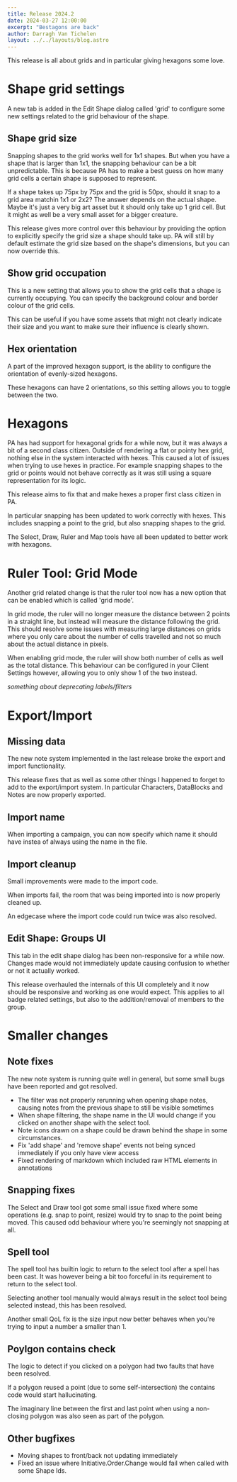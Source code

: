 ```yaml
---
title: Release 2024.2
date: 2024-03-27 12:00:00
excerpt: "Bestagons are back"
author: Darragh Van Tichelen
layout: ../../layouts/blog.astro
---
```


This release is all about grids and in particular giving hexagons some love.

# Shape grid settings

A new tab is added in the Edit Shape dialog called 'grid' to configure some new settings related to the grid behaviour of the shape.

## Shape grid size

Snapping shapes to the grid works well for 1x1 shapes.
But when you have a shape that is larger than 1x1, the snapping behaviour can be a bit unpredictable.
This is because PA has to make a best guess on how many grid cells a certain shape is supposed to represent.

If a shape takes up 75px by 75px and the grid is 50px, should it snap to a grid area matchin 1x1 or 2x2?
The answer depends on the actual shape. Maybe it's just a very big art asset but it should only take up 1 grid cell.
But it might as well be a very small asset for a bigger creature.

This release gives more control over this behaviour by providing the option to explicitly specify the grid size a shape should take up.
PA will still by default estimate the grid size based on the shape's dimensions, but you can now override this.


## Show grid occupation

This is a new setting that allows you to show the grid cells that a shape is currently occupying.
You can specify the background colour and border colour of the grid cells.

This can be useful if you have some assets that might not clearly indicate their size and you want to make sure their influence is clearly shown.

## Hex orientation

A part of the improved hexagon support, is the ability to configure the orientation of evenly-sized hexagons.

These hexagons can have 2 orientations, so this setting allows you to toggle between the two.

# Hexagons

PA has had support for hexagonal grids for a while now, but it was always a bit of a second class citizen.
Outside of rendering a flat or pointy hex grid, nothing else in the system interacted with hexes.
This caused a lot of issues when trying to use hexes in practice.
For example snapping shapes to the grid or points would not behave correctly as it was still using a square representation for its logic.

This release aims to fix that and make hexes a proper first class citizen in PA.

In particular snapping has been updated to work correctly with hexes.
This includes snapping a point to the grid, but also snapping shapes to the grid.

The Select, Draw, Ruler and Map tools have all been updated to better work with hexagons.

# Ruler Tool: Grid Mode

Another grid related change is that the ruler tool now has a new option that can be enabled which is called 'grid mode'.

In grid mode, the ruler will no longer measure the distance between 2 points in a straight line, but instead will measure the distance following the grid.
This should resolve some issues with measuring large distances on grids where you only care about the number of cells travelled and
not so much about the actual distance in pixels.

When enabling grid mode, the ruler will show both number of cells as well as the total distance.
This behaviour can be configured in your Client Settings however, allowing you to only show 1 of the two instead.

_something about deprecating labels/filters_

# Export/Import

## Missing data

The new note system implemented in the last release broke the export and import functionality.

This release fixes that as well as some other things I happened to forget to add to the export/import system.
In particular Characters, DataBlocks and Notes are now properly exported.

## Import name

When importing a campaign, you can now specify which name it should have instea of always using the name in the file.

## Import cleanup

Small improvements were made to the import code.

When imports fail, the room that was being imported into is now properly cleaned up.

An edgecase where the import code could run twice was also resolved.

## Edit Shape: Groups UI

This tab in the edit shape dialog has been non-responsive for a while now.
Changes made would not immediately update causing confusion to whether or not it actually worked.

This release overhauled the internals of this UI completely and it now should be responsive and working as one would expect.
This applies to all badge related settings, but also to the addition/removal of members to the group.

# Smaller changes

## Note fixes

The new note system is running quite well in general, but some small bugs have been reported and got resolved.

- The filter was not properly rerunning when opening shape notes, causing notes from the previous shape to still be visible sometimes
- When shape filtering, the shape name in the UI would change if you clicked on another shape with the select tool.
- Note icons drawn on a shape could be drawn behind the shape in some circumstances.
- Fix 'add shape' and 'remove shape' events not being synced immediately if you only have view access
- Fixed rendering of markdown which included raw HTML elements in annotations


## Snapping fixes

The Select and Draw tool got some small issue fixed where some operations (e.g. snap to point, resize) would try to snap to the point being moved.
This caused odd behaviour where you're seemingly not snapping at all.

## Spell tool

The spell tool has builtin logic to return to the select tool after a spell has been cast.
It was however being a bit too forceful in its requirement to return to the select tool.

Selecting another tool manually would always result in the select tool being selected instead, this has been resolved.

Another small QoL fix is the size input now better behaves when you're trying to input a number a smaller than 1.

## Poylgon contains check

The logic to detect if you clicked on a polygon had two faults that have been resolved.

If a polygon reused a point (due to some self-intersection) the contains code would start hallucinating.

The imaginary line between the first and last point when using a non-closing polygon was also seen as part of the polygon.

## Other bugfixes

- Moving shapes to front/back not updating immediately
- Fixed an issue where Initiative.Order.Change would fail when called with some Shape Ids.
